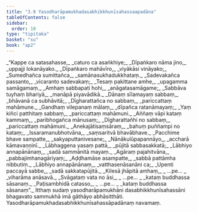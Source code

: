 ```yaml
---
title: "3.9 Yasodharāpamukhadasabhikkhunīsahassaapadāna"
tableOfContents: false
sidebar:
  order: 10
type: "tipitaka"
basket: "su"
book: "ap2"
---
```



<DynamicBreadcrumb />

<Division number="411" book="ap2">

<Paragraph number="1122" type="verses" book="ap2">
_“Kappe ca satasahasse,_  
_caturo ca asaṅkhiye;_  
_Dīpaṅkaro nāma jino,_  
_uppajji lokanāyako._  

</Paragraph>

</Division>
<Division number="412" book="ap2">

<Paragraph number="1123" type="verses" book="ap2">
_Dīpaṅkaro mahāvīro,_  
_viyākāsi vināyako;_  
_Sumedhañca sumittañca,_  
_samānasukhadukkhataṃ._  

</Paragraph>

</Division>
<Division number="413" book="ap2">

<Paragraph number="1124" type="verses" book="ap2">
_Sadevakañca passanto,_  
_vicaranto sadevakaṃ;_  
_Tesaṃ pakittane amhe,_  
_upagamma samāgamaṃ._  

</Paragraph>

</Division>
<Division number="414" book="ap2">

<Paragraph number="1125" type="verses" book="ap2">
_Amhaṃ sabbapati hohi,_  
_anāgatasamāgame;_  
_Sabbāva tuyhaṃ bhariyā,_  
_manāpā piyavādikā._  

</Paragraph>

</Division>
<Division number="415" book="ap2">

<Paragraph number="1126" type="verses" book="ap2">
_Dānaṃ sīlamayaṃ sabbaṃ,_  
_bhāvanā ca subhāvitā;_  
_Dīgharattañca no sabbaṃ,_  
_pariccattaṃ mahāmune._  

</Paragraph>

</Division>
<Division number="416" book="ap2">

<Paragraph number="1127" type="verses" book="ap2">
_Gandhaṃ vilepanaṃ mālaṃ,_  
_dīpañca ratanāmayaṃ;_  
_Yaṃ kiñci patthitaṃ sabbaṃ,_  
_pariccattaṃ mahāmuni._  

</Paragraph>

</Division>
<Division number="417" book="ap2">

<Paragraph number="1128" type="verses" book="ap2">
_Aññaṃ vāpi kataṃ kammaṃ,_  
_paribhogañca mānusaṃ;_  
_Dīgharattañhi no sabbaṃ,_  
_pariccattaṃ mahāmuni._  

</Paragraph>

</Division>
<Division number="418" book="ap2">

<Paragraph number="1129" type="verses" book="ap2">
_Anekajātisaṃsāraṃ,_  
_bahuṃ puññampi no kataṃ;_  
_Issaramanubhotvāna,_  
_saṃsaritvā bhavābhave._  

</Paragraph>

</Division>
<Division number="419" book="ap2">

<Paragraph number="1130" type="verses" book="ap2">
_Pacchime bhave sampatte,_  
_sakyaputtanivesane;_  
_Nānākulūpapannāyo,_  
_accharā kāmavaṇṇinī._  

</Paragraph>

</Division>
<Division number="420" book="ap2">

<Paragraph number="1131" type="verses" book="ap2">
_Lābhaggena yasaṃ pattā,_  
_pūjitā sabbasakkatā;_  
_Lābhiyo annapānānaṃ,_  
_sadā sammānitā mayaṃ._  

</Paragraph>

</Division>
<Division number="421" book="ap2">

<Paragraph number="1132" type="verses" book="ap2">
_Agāraṃ pajahitvāna,_  
_pabbajimhanagāriyaṃ;_  
_Aḍḍhamāse asampatte,_  
_sabbā pattāmha nibbutiṃ._  

</Paragraph>

</Division>
<Division number="422" book="ap2">

<Paragraph number="1133" type="verses" book="ap2">
_Lābhiyo annapānānaṃ,_  
_vatthasenāsanāni ca;_  
_Upenti paccayā sabbe,_  
_sadā sakkatapūjitā._  

</Paragraph>

</Division>
<Division number="423" book="ap2">

<Paragraph number="1134" type="verses" book="ap2">
_Kilesā jhāpitā amhaṃ,_  
_ …pe… _  
_viharāma anāsavā._  

</Paragraph>

</Division>
<Division number="424" book="ap2">

<Paragraph number="1135" type="verses" book="ap2">
_Svāgataṃ vata no āsi,_  
_ …pe… _  
_kataṃ buddhassa sāsanaṃ._  

</Paragraph>

</Division>
<Division number="425" book="ap2">

<Paragraph number="1136" type="verses" book="ap2">
_Paṭisambhidā catasso,_  
_ …pe… _  
_kataṃ buddhassa sāsanaṃ”._  

</Paragraph>

<Paragraph number="1137" book="ap2">
Itthaṃ sudaṃ yasodharāpamukhāni dasabhikkhunīsahassāni bhagavato sammukhā imā gāthāyo abhāsitthāti.

</Paragraph>
</Division>

<Paragraph number="1138" type="center" book="ap2">
Yasodharāpamukhadasabhikkhunīsahassāpadānaṃ navamaṃ.
</Paragraph>